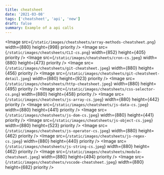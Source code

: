 ```yaml
---
title: cheatsheet
date: '2021-03-08'
tags: ['cheatsheet', 'api', 'new']
draft: false
summary: Example of a api calls
---
```


<Image
  src={`/static/images/cheatsheets/array-methods-cheatsheet.png`}
  width={880}
  height={998}
  priority
/>
<Image
  src={`/static/images/cheatsheets/CLI-cs.png`}
  width={852}
  height={405}
  priority
/>
<Image
  src={`/static/images/cheatsheets/cron-cs.jpeg`}
  width={880}
  height={473}
  priority
/>
<Image
  src={`/static/images/cheatsheets/git-cheatsheet.jpeg`}
  width={880}
  height={456}
  priority
/>
<Image
  src={`/static/images/cheatsheets/git-cheatsheet-detail.jpeg`}
  width={880}
  height={923}
  priority
/>
<Image
  src={`/static/images/cheatsheets/http-cheatsheet.jpeg`}
  width={880}
  height={495}
  priority
/>
<Image
  src={`/static/images/cheatsheets/css-selector-cs.png`}
  width={880}
  height={458}
  priority
/>
<Image
  src={`/static/images/cheatsheets/js-array-cs.jpeg`}
  width={880}
  height={442}
  priority
/>
<Image
  src={`/static/images/cheatsheets/js-data-cs.jpeg`}
  width={880}
  height={441}
  priority
/>
<Image
  src={`/static/images/cheatsheets/js-dom-cs.jpeg`}
  width={880}
  height={441}
  priority
/>
<Image
  src={`/static/images/cheatsheets/js-object-cs.jpeg`}
  width={880}
  height={523}
  priority
/>
<Image
  src={`/static/images/cheatsheets/js-operator-cs.jpeg`}
  width={880}
  height={462}
  priority
/>
<Image
  src={`/static/images/cheatsheets/js-regex-cs.jpeg`}
  width={880}
  height={440}
  priority
/>
<Image
  src={`/static/images/cheatsheets/js-string-cs.jpeg`}
  width={880}
  height={462}
  priority
/>
<Image
  src={`/static/images/cheatsheets/module-cheatsheet.jpeg`}
  width={880}
  height={494}
  priority
/>
<Image
  src={`/static/images/cheatsheets/vscode-cheatsheet.jpeg`}
  width={880}
  height={682}
  priority
/>
